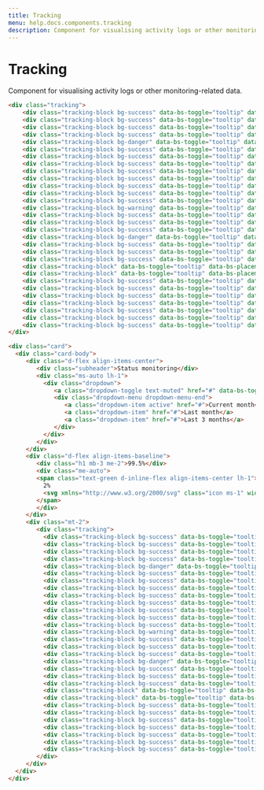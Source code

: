 ```yaml
---
title: Tracking
menu: help.docs.components.tracking
description: Component for visualising activity logs or other monitoring-related data.
---
```


# Tracking

Component for visualising activity logs or other monitoring-related data.

```html
<div class="tracking">
	<div class="tracking-block bg-success" data-bs-toggle="tooltip" data-bs-placement="top" title="Operational"></div>
	<div class="tracking-block bg-success" data-bs-toggle="tooltip" data-bs-placement="top" title="Operational"></div>
	<div class="tracking-block bg-success" data-bs-toggle="tooltip" data-bs-placement="top" title="Operational"></div>
	<div class="tracking-block bg-success" data-bs-toggle="tooltip" data-bs-placement="top" title="Operational"></div>
	<div class="tracking-block bg-danger" data-bs-toggle="tooltip" data-bs-placement="top" title="Downtime"></div>
	<div class="tracking-block bg-success" data-bs-toggle="tooltip" data-bs-placement="top" title="Operational"></div>
	<div class="tracking-block bg-success" data-bs-toggle="tooltip" data-bs-placement="top" title="Operational"></div>
	<div class="tracking-block bg-success" data-bs-toggle="tooltip" data-bs-placement="top" title="Operational"></div>
	<div class="tracking-block bg-success" data-bs-toggle="tooltip" data-bs-placement="top" title="Operational"></div>
	<div class="tracking-block bg-success" data-bs-toggle="tooltip" data-bs-placement="top" title="Operational"></div>
	<div class="tracking-block bg-success" data-bs-toggle="tooltip" data-bs-placement="top" title="Operational"></div>
	<div class="tracking-block bg-success" data-bs-toggle="tooltip" data-bs-placement="top" title="Operational"></div>
	<div class="tracking-block bg-success" data-bs-toggle="tooltip" data-bs-placement="top" title="Operational"></div>
	<div class="tracking-block bg-warning" data-bs-toggle="tooltip" data-bs-placement="top" title="Big load"></div>
	<div class="tracking-block bg-success" data-bs-toggle="tooltip" data-bs-placement="top" title="Operational"></div>
	<div class="tracking-block bg-success" data-bs-toggle="tooltip" data-bs-placement="top" title="Operational"></div>
	<div class="tracking-block bg-success" data-bs-toggle="tooltip" data-bs-placement="top" title="Operational"></div>
	<div class="tracking-block bg-danger" data-bs-toggle="tooltip" data-bs-placement="top" title="Downtime"></div>
	<div class="tracking-block bg-success" data-bs-toggle="tooltip" data-bs-placement="top" title="Operational"></div>
	<div class="tracking-block bg-success" data-bs-toggle="tooltip" data-bs-placement="top" title="Operational"></div>
	<div class="tracking-block bg-success" data-bs-toggle="tooltip" data-bs-placement="top" title="Operational"></div>
	<div class="tracking-block" data-bs-toggle="tooltip" data-bs-placement="top" title="No data"></div>
	<div class="tracking-block" data-bs-toggle="tooltip" data-bs-placement="top" title="No data"></div>
	<div class="tracking-block bg-success" data-bs-toggle="tooltip" data-bs-placement="top" title="Operational"></div>
	<div class="tracking-block bg-success" data-bs-toggle="tooltip" data-bs-placement="top" title="Operational"></div>
	<div class="tracking-block bg-success" data-bs-toggle="tooltip" data-bs-placement="top" title="Operational"></div>
	<div class="tracking-block bg-success" data-bs-toggle="tooltip" data-bs-placement="top" title="Operational"></div>
	<div class="tracking-block bg-success" data-bs-toggle="tooltip" data-bs-placement="top" title="Operational"></div>
	<div class="tracking-block bg-success" data-bs-toggle="tooltip" data-bs-placement="top" title="Operational"></div>
	<div class="tracking-block bg-success" data-bs-toggle="tooltip" data-bs-placement="top" title="Operational"></div>
</div>
```

```html
<div class="card">
  <div class="card-body">
	 <div class="d-flex align-items-center">
		<div class="subheader">Status monitoring</div>
		<div class="ms-auto lh-1">
		  <div class="dropdown">
			 <a class="dropdown-toggle text-muted" href="#" data-bs-toggle="dropdown" aria-haspopup="true" aria-expanded="false">Current month</a>
			 <div class="dropdown-menu dropdown-menu-end">
				<a class="dropdown-item active" href="#">Current month</a>
				<a class="dropdown-item" href="#">Last month</a>
				<a class="dropdown-item" href="#">Last 3 months</a>
			 </div>
		  </div>
		</div>
	 </div>
	 <div class="d-flex align-items-baseline">
		<div class="h1 mb-3 me-2">99.5%</div>
		<div class="me-auto">
		<span class="text-green d-inline-flex align-items-center lh-1">
		  2%
		  <svg xmlns="http://www.w3.org/2000/svg" class="icon ms-1" width="24" height="24" viewBox="0 0 24 24" stroke-width="2" stroke="currentColor" fill="none" stroke-linecap="round" stroke-linejoin="round"><path stroke="none" d="M0 0h24v24H0z" fill="none"/><polyline points="3 17 9 11 13 15 21 7" /><polyline points="14 7 21 7 21 14" /></svg>
		</span>
		</div>
	 </div>
	 <div class="mt-2">
		<div class="tracking">
		  <div class="tracking-block bg-success" data-bs-toggle="tooltip" data-bs-placement="top" title="Operational"></div>
		  <div class="tracking-block bg-success" data-bs-toggle="tooltip" data-bs-placement="top" title="Operational"></div>
		  <div class="tracking-block bg-success" data-bs-toggle="tooltip" data-bs-placement="top" title="Operational"></div>
		  <div class="tracking-block bg-success" data-bs-toggle="tooltip" data-bs-placement="top" title="Operational"></div>
		  <div class="tracking-block bg-danger" data-bs-toggle="tooltip" data-bs-placement="top" title="Downtime"></div>
		  <div class="tracking-block bg-success" data-bs-toggle="tooltip" data-bs-placement="top" title="Operational"></div>
		  <div class="tracking-block bg-success" data-bs-toggle="tooltip" data-bs-placement="top" title="Operational"></div>
		  <div class="tracking-block bg-success" data-bs-toggle="tooltip" data-bs-placement="top" title="Operational"></div>
		  <div class="tracking-block bg-success" data-bs-toggle="tooltip" data-bs-placement="top" title="Operational"></div>
		  <div class="tracking-block bg-success" data-bs-toggle="tooltip" data-bs-placement="top" title="Operational"></div>
		  <div class="tracking-block bg-success" data-bs-toggle="tooltip" data-bs-placement="top" title="Operational"></div>
		  <div class="tracking-block bg-success" data-bs-toggle="tooltip" data-bs-placement="top" title="Operational"></div>
		  <div class="tracking-block bg-success" data-bs-toggle="tooltip" data-bs-placement="top" title="Operational"></div>
		  <div class="tracking-block bg-warning" data-bs-toggle="tooltip" data-bs-placement="top" title="Big load"></div>
		  <div class="tracking-block bg-success" data-bs-toggle="tooltip" data-bs-placement="top" title="Operational"></div>
		  <div class="tracking-block bg-success" data-bs-toggle="tooltip" data-bs-placement="top" title="Operational"></div>
		  <div class="tracking-block bg-success" data-bs-toggle="tooltip" data-bs-placement="top" title="Operational"></div>
		  <div class="tracking-block bg-danger" data-bs-toggle="tooltip" data-bs-placement="top" title="Downtime"></div>
		  <div class="tracking-block bg-success" data-bs-toggle="tooltip" data-bs-placement="top" title="Operational"></div>
		  <div class="tracking-block bg-success" data-bs-toggle="tooltip" data-bs-placement="top" title="Operational"></div>
		  <div class="tracking-block bg-success" data-bs-toggle="tooltip" data-bs-placement="top" title="Operational"></div>
		  <div class="tracking-block" data-bs-toggle="tooltip" data-bs-placement="top" title="No data"></div>
		  <div class="tracking-block" data-bs-toggle="tooltip" data-bs-placement="top" title="No data"></div>
		  <div class="tracking-block bg-success" data-bs-toggle="tooltip" data-bs-placement="top" title="Operational"></div>
		  <div class="tracking-block bg-success" data-bs-toggle="tooltip" data-bs-placement="top" title="Operational"></div>
		  <div class="tracking-block bg-success" data-bs-toggle="tooltip" data-bs-placement="top" title="Operational"></div>
		  <div class="tracking-block bg-success" data-bs-toggle="tooltip" data-bs-placement="top" title="Operational"></div>
		  <div class="tracking-block bg-success" data-bs-toggle="tooltip" data-bs-placement="top" title="Operational"></div>
		  <div class="tracking-block bg-success" data-bs-toggle="tooltip" data-bs-placement="top" title="Operational"></div>
		  <div class="tracking-block bg-success" data-bs-toggle="tooltip" data-bs-placement="top" title="Operational"></div>
		</div>
	 </div>
  </div>
</div>
```